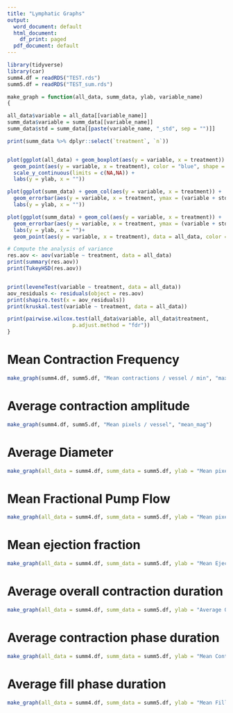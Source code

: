 ```yaml
---
title: "Lymphatic Graphs"
output:
  word_document: default
  html_document:
    df_print: paged
  pdf_document: default
---
```



```r
library(tidyverse)
library(car)
summ4.df = readRDS("TEST.rds")
summ5.df = readRDS("TEST_sum.rds")

make_graph = function(all_data, summ_data, ylab, variable_name)
{

all_data$variable = all_data[[variable_name]]
summ_data$variable = summ_data[[variable_name]]
summ_data$std = summ_data[[paste(variable_name, "_std", sep = "")]]

print(summ_data %>% dplyr::select(`treatment`, `n`))


plot(ggplot(all_data) + geom_boxplot(aes(y = variable, x = treatment)) +
  geom_point(aes(y = variable, x = treatment), color = "blue", shape = 16, size = 3, alpha = 0.3) +
  scale_y_continuous(limits = c(NA,NA)) +
  labs(y = ylab, x = ""))

plot(ggplot(summ_data) + geom_col(aes(y = variable, x = treatment)) +
  geom_errorbar(aes(y = variable, x = treatment, ymax = (variable + std), ymin = (variable-std))) +
  labs(y = ylab, x = ""))

plot(ggplot(summ_data) + geom_col(aes(y = variable, x = treatment)) +
  geom_errorbar(aes(y = variable, x = treatment, ymax = (variable + std), ymin = (variable-std))) +
  labs(y = ylab, x = "")+
  geom_point(aes(y = variable, x = treatment), data = all_data, color = "blue", shape = 16, size = 3, alpha = 0.3))

# Compute the analysis of variance
res.aov <- aov(variable ~ treatment, data = all_data)
print(summary(res.aov))
print(TukeyHSD(res.aov))


print(leveneTest(variable ~ treatment, data = all_data))
aov_residuals <- residuals(object = res.aov)
print(shapiro.test(x = aov_residuals))
print(kruskal.test(variable ~ treatment, data = all_data))

print(pairwise.wilcox.test(all_data$variable, all_data$treatment,
                     p.adjust.method = "fdr"))
}


```

\newpage
# Mean Contraction Frequency

```r

make_graph(summ4.df, summ5.df, "Mean contractions / vessel / min", "max_n_cont")

```
\newpage
# Average contraction amplitude

```r

make_graph(summ4.df, summ5.df, "Mean pixels / vessel", "mean_mag")

```
\newpage
# Average Diameter

```r

make_graph(all_data = summ4.df, summ_data = summ5.df, ylab = "Mean pixels / vessel", variable_name = "width")


```


\newpage
# Mean Fractional Pump Flow


```r

make_graph(all_data = summ4.df, summ_data = summ5.df, ylab = "Mean pixels / vessel / min", variable_name = "fpf")


```
\newpage
# Mean ejection fraction

```r

make_graph(all_data = summ4.df, summ_data = summ5.df, ylab = "Mean Ejection Fraction", variable_name = "ef")

```
\newpage
# Average overall contraction duration

```r

make_graph(all_data = summ4.df, summ_data = summ5.df, ylab = "Average Overall Contraction Duration / Vessel", variable_name = "duration")

```


\newpage
# Average contraction phase duration
```r
make_graph(all_data = summ4.df, summ_data = summ5.df, ylab = "Mean Contraction phase duration", variable_name = "cont_duration")
```

\newpage
# Average fill phase duration

```r
make_graph(all_data = summ4.df, summ_data = summ5.df, ylab = "Mean Fill phase duration", variable_name = "fill_duration")
```










